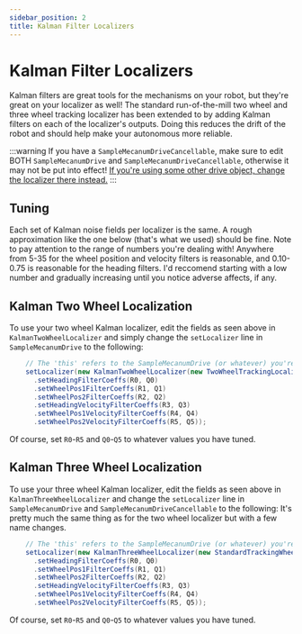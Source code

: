 ---
sidebar_position: 2
title: Kalman Filter Localizers
---


# Kalman Filter Localizers

Kalman filters are great tools for the mechanisms on your robot, but they're great on your localizer as well! The standard run-of-the-mill two wheel and three wheel tracking localizer has been extended to by adding Kalman filters on each of the localizer's outputs.
Doing this reduces the drift of the robot and should help make your autonomous more reliable.

:::warning
If you have a `SampleMecanumDriveCancellable`, make sure to edit BOTH `SampleMecanumDrive` and `SampleMecanumDriveCancellable`,
otherwise it may not be put into effect! <ins>If you're using some other drive object, change the localizer there instead.</ins>
:::

## Tuning

Each set of Kalman noise fields per localizer is the same. A rough approximation like the one below (that's what we used) should be fine. Note to pay attention to the range of numbers you're dealing with!
Anywhere from 5-35 for the wheel position and velocity filters is reasonable, and 0.10-0.75 is reasonable for the heading filters. I'd reccomend starting with a low number and gradually increasing until you notice adverse affects, if any.

## Kalman Two Wheel Localization

To use your two wheel Kalman localizer, edit the fields as seen above in `KalmanTwoWheelLocalizer` and simply change the `setLocalizer` line in `SampleMecanumDrive` to the following:

```java
    // The 'this' refers to the SampleMecanumDrive (or whatever) you're inside
    setLocalizer(new KalmanTwoWheelLocalizer(new TwoWheelTrackingLocalizer(hardwareMap, this))
      .setHeadingFilterCoeffs(R0, Q0)
      .setWheelPos1FilterCoeffs(R1, Q1)
      .setWheelPos2FilterCoeffs(R2, Q2)
      .setHeadingVelocityFilterCoeffs(R3, Q3)
      .setWheelPos1VelocityFilterCoeffs(R4, Q4)
      .setWheelPos2VelocityFilterCoeffs(R5, Q5));
```

Of course, set `R0`-`R5` and `Q0`-`Q5` to whatever values you have tuned.

## Kalman Three Wheel Localization

To use your three wheel Kalman localizer, edit the fields as seen above in `KalmanThreeWheelLocalizer` and change the `setLocalizer` line in `SampleMecanumDrive` and `SampleMecanumDriveCancellable` to the following:
It's pretty much the same thing as for the two wheel localizer but with a few name changes.

```java
    // The 'this' refers to the SampleMecanumDrive (or whatever) you're inside
    setLocalizer(new KalmanThreeWheelLocalizer(new StandardTrackingWheelLocalizer(hardwareMap, this))
      .setHeadingFilterCoeffs(R0, Q0)
      .setWheelPos1FilterCoeffs(R1, Q1)
      .setWheelPos2FilterCoeffs(R2, Q2)
      .setHeadingVelocityFilterCoeffs(R3, Q3)
      .setWheelPos1VelocityFilterCoeffs(R4, Q4)
      .setWheelPos2VelocityFilterCoeffs(R5, Q5));
```

Of course, set `R0`-`R5` and `Q0`-`Q5` to whatever values you have tuned.
